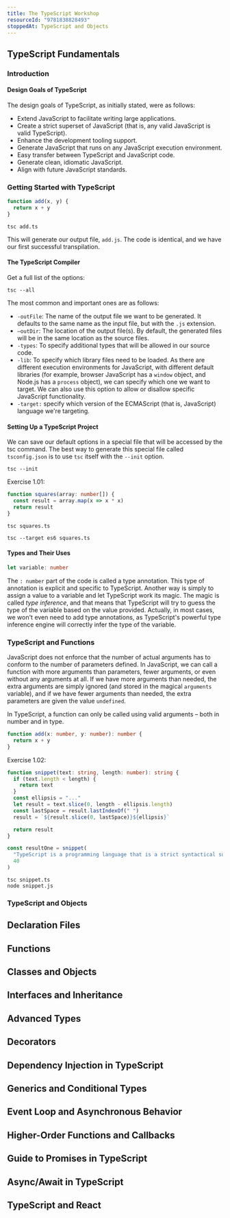 ```yaml
---
title: The TypeScript Workshop
resourceId: "9781838828493"
stoppedAt: TypeScript and Objects
---
```


## TypeScript Fundamentals

### Introduction

#### Design Goals of TypeScript

The design goals of TypeScript, as initially stated, were as follows:

- Extend JavaScript to facilitate writing large applications.
- Create a strict superset of JavaScript (that is, any valid JavaScript is valid
  TypeScript).
- Enhance the development tooling support.
- Generate JavaScript that runs on any JavaScript execution environment.
- Easy transfer between TypeScript and JavaScript code.
- Generate clean, idiomatic JavaScript.
- Align with future JavaScript standards.

### Getting Started with TypeScript

```ts nu fp=add.ts
function add(x, y) {
  return x + y
}
```

```shell
tsc add.ts
```

This will generate our output file, `add.js`. The code is identical, and we have
our first successful transpilation.

#### The TypeScript Compiler

Get a full list of the options:

```shell
tsc --all
```

The most common and important ones are as follows:

- `-outFile`: The name of the output file we want to be generated. It defaults
  to the same name as the input file, but with the `.js` extension.
- `–outDir`: The location of the output file(s). By default, the generated files
  will be in the same location as the source files.
- `-types`: To specify additional types that will be allowed in our source code.
- `-lib`: To specify which library files need to be loaded. As there are
  different execution environments for JavaScript, with different default
  libraries (for example, browser JavaScript has a `window` object, and Node.js
  has a `process` object), we can specify which one we want to target. We can
  also use this option to allow or disallow specific JavaScript functionality.
- `-target:` specify which version of the ECMAScript (that is, JavaScript)
  language we're targeting.

#### Setting Up a TypeScript Project

We can save our default options in a special file that will be accessed by the
tsc command. The best way to generate this special file called `tsconfig.json`
is to use `tsc` itself with the `--init` option.

```shell
tsc --init
```

Exercise 1.01:

```ts nu fp=squares.ts
function squares(array: number[]) {
  const result = array.map(x => x * x)
  return result
}
```

```shell
tsc squares.ts
```

```shell
tsc --target es6 squares.ts
```

#### Types and Their Uses

```ts
let variable: number
```

The `: number` part of the code is called a type annotation. This type of
annotation is explicit and specific to TypeScript. Another way is simply to
assign a value to a variable and let TypeScript work its magic. The magic is
called _type inference_, and that means that TypeScript will try to guess the
type of the variable based on the value provided. Actually, in most cases, we
won't even need to add type annotations, as TypeScript's powerful type inference
engine will correctly infer the type of the variable.

### TypeScript and Functions

JavaScript does not enforce that the number of actual arguments has to conform
to the number of parameters defined. In JavaScript, we can call a function with
more arguments than parameters, fewer arguments, or even without any arguments
at all. If we have more arguments than needed, the extra arguments are simply
ignored (and stored in the magical `arguments` variable), and if we have fewer
arguments than needed, the extra parameters are given the value `undefined`.

In TypeScript, a function can only be called using valid arguments – both in
number and in type.

```ts
function add(x: number, y: number): number {
  return x + y
}
```

Exercise 1.02:

```ts nu fp=snippet.ts
function snippet(text: string, length: number): string {
  if (text.length < length) {
    return text
  }
  const ellipsis = "..."
  let result = text.slice(0, length - ellipsis.length)
  const lastSpace = result.lastIndexOf(" ")
  result = `${result.slice(0, lastSpace)}${ellipsis}`

  return result
}

const resultOne = snippet(
  "TypeScript is a programming language that is a strict syntactical superset of JavaScript and adds optional static typing to the language.",
  40
)
```

```shell
tsc snippet.ts
node snippet.js
```

### TypeScript and Objects

## Declaration Files

## Functions

## Classes and Objects

## Interfaces and Inheritance

## Advanced Types

## Decorators

## Dependency Injection in TypeScript

## Generics and Conditional Types

## Event Loop and Asynchronous Behavior

## Higher-Order Functions and Callbacks

## Guide to Promises in TypeScript

## Async/Await in TypeScript

## TypeScript and React
